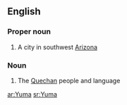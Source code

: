 ==English==

===Proper noun===
{{wikipedia}}
{{en-proper noun}}

# A city in southwest [[Arizona]]

===Noun===
{{en-noun|s|-}}

# The [[Quechan]] people and language

[[ar:Yuma]]
[[sr:Yuma]]